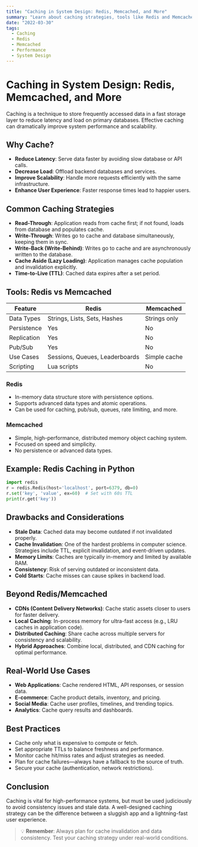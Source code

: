 ```yaml
---
title: "Caching in System Design: Redis, Memcached, and More"
summary: "Learn about caching strategies, tools like Redis and Memcached, and their role in scalable system design."
date: "2022-03-30"
tags:
  - Caching
  - Redis
  - Memcached
  - Performance
  - System Design
---
```


# Caching in System Design: Redis, Memcached, and More

Caching is a technique to store frequently accessed data in a fast storage layer to reduce latency and load on primary databases. Effective caching can dramatically improve system performance and scalability.

## Why Cache?

- **Reduce Latency**: Serve data faster by avoiding slow database or API calls.
- **Decrease Load**: Offload backend databases and services.
- **Improve Scalability**: Handle more requests efficiently with the same infrastructure.
- **Enhance User Experience**: Faster response times lead to happier users.

## Common Caching Strategies

- **Read-Through**: Application reads from cache first; if not found, loads from database and populates cache.
- **Write-Through**: Writes go to cache and database simultaneously, keeping them in sync.
- **Write-Back (Write-Behind)**: Writes go to cache and are asynchronously written to the database.
- **Cache Aside (Lazy Loading)**: Application manages cache population and invalidation explicitly.
- **Time-to-Live (TTL)**: Cached data expires after a set period.

## Tools: Redis vs Memcached

| Feature     | Redis                          | Memcached    |
| ----------- | ------------------------------ | ------------ |
| Data Types  | Strings, Lists, Sets, Hashes   | Strings only |
| Persistence | Yes                            | No           |
| Replication | Yes                            | No           |
| Pub/Sub     | Yes                            | No           |
| Use Cases   | Sessions, Queues, Leaderboards | Simple cache |
| Scripting   | Lua scripts                    | No           |

### Redis

- In-memory data structure store with persistence options.
- Supports advanced data types and atomic operations.
- Can be used for caching, pub/sub, queues, rate limiting, and more.

### Memcached

- Simple, high-performance, distributed memory object caching system.
- Focused on speed and simplicity.
- No persistence or advanced data types.

## Example: Redis Caching in Python

```python
import redis
r = redis.Redis(host='localhost', port=6379, db=0)
r.set('key', 'value', ex=60)  # Set with 60s TTL
print(r.get('key'))
```

## Drawbacks and Considerations

- **Stale Data**: Cached data may become outdated if not invalidated properly.
- **Cache Invalidation**: One of the hardest problems in computer science. Strategies include TTL, explicit invalidation, and event-driven updates.
- **Memory Limits**: Caches are typically in-memory and limited by available RAM.
- **Consistency**: Risk of serving outdated or inconsistent data.
- **Cold Starts**: Cache misses can cause spikes in backend load.

## Beyond Redis/Memcached

- **CDNs (Content Delivery Networks)**: Cache static assets closer to users for faster delivery.
- **Local Caching**: In-process memory for ultra-fast access (e.g., LRU caches in application code).
- **Distributed Caching**: Share cache across multiple servers for consistency and scalability.
- **Hybrid Approaches**: Combine local, distributed, and CDN caching for optimal performance.

## Real-World Use Cases

- **Web Applications**: Cache rendered HTML, API responses, or session data.
- **E-commerce**: Cache product details, inventory, and pricing.
- **Social Media**: Cache user profiles, timelines, and trending topics.
- **Analytics**: Cache query results and dashboards.

## Best Practices

- Cache only what is expensive to compute or fetch.
- Set appropriate TTLs to balance freshness and performance.
- Monitor cache hit/miss rates and adjust strategies as needed.
- Plan for cache failures—always have a fallback to the source of truth.
- Secure your cache (authentication, network restrictions).

## Conclusion

Caching is vital for high-performance systems, but must be used judiciously to avoid consistency issues and stale data. A well-designed caching strategy can be the difference between a sluggish app and a lightning-fast user experience.

> 💡 **Remember**: Always plan for cache invalidation and data consistency. Test your caching strategy under real-world conditions.
